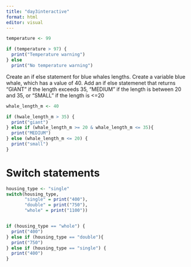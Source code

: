 ```yaml
---
title: "day3interactive"
format: html
editor: visual
---
```


```r
temperature <- 99

if (temperature > 97) {
  print("Temperature warning")
} else
  print("No temperature warning")
```

Create an if else statement for blue whales lengths. Create a variable blue whale, which has a value of 40. Add an if else statemenet that returns "GIANT" if the length exceeds 35, "MEDIUM" if the length is between 20 and 35, or "SMALL" if the length is \<=20

```r
whale_length_m <- 40 

if (hwale_length_m > 35) {
  print("giant")
} else if (whale_length_m >= 20 & whale_length_m <= 35){
  print("MEDIUM")
} else (whale_length_m <= 20) {
  print("small")
}

```

# Switch statements

```r
housing_type <- "single"
switch(housing_type, 
       "single" = print("400"),
       "double" = print("750"),
       "whole" = print("1100"))


if (housing_type == "whole") {
  print("400")
} else if (housing_type == "double"){
  print("750")
} else if (housing_type == "single") {
  print("400")
}

```
